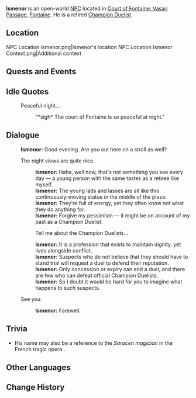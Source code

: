 {{Meta
<!-- Remove this template after adding the missing info -->
|missing_NPC_profile  = yes
}}
{{Character Infobox
|type             = Open-World NPC
|image            = NPC Ismenor.png
|realname         = <!-- Optional, if different from in-game name -->
|deceased         = <!-- Past (for deceased prior to events of the game) or free response -->
|region           = Fontaine
|location         = Fontaine
|affiliation      = 
|title            = Champion Duelist (Retired)

|ancestry         = <!-- Clan/family -->
|father           = 
|mother           = 
|spouse           = 
|sibling          = 
|child            = 
|relative         = 

|voiceEN          = 
|voiceCN          = 
|voiceJP          = 
|voiceKR          = 
|dialoguereward   = 
}}
'''Ismenor''' is an open-world [[NPC]] located in [[Court of Fontaine: Vasari Passage]], [[Fontaine]]. He is a retired [[Champion Duelist]].
<!-- Following a certain dialogue branch for the first time gives the player AMOUNT_AS_WORD [[Item]]. -->

==Location==
<gallery>
NPC Location Ismenor.png|Ismenor's location
NPC Location Ismenor Context.png|Additional context
</gallery>
<!--
==Profile==
''(To be added.)''

===Appearance===
''(To be added.)''
-->
==Quests and Events==
{{Quests and Events}}

==Idle Quotes==
{{Dialogue Start}}
: {{DIcon|Idle}} Peaceful night...
:: {{A|VO Ismenor 01.ogg}} "*sigh* The court of Fontaine is so peaceful at night."
{{Dialogue End}}

==Dialogue==
{{Dialogue Start}}
:'''Ismenor:''' Good evening. Are you out here on a stroll as well?
:{{DIcon}} The night views are quite nice.
::'''Ismenor:''' Haha, well now, that's not something you see every day &mdash; a young person with the same tastes as a retiree like myself.
::'''Ismenor:''' The young lads and lasses are all like this continuously-moving statue in the middle of the plaza.
::'''Ismenor:''' They're full of energy, yet they often know not what they do anything for.
::'''Ismenor:''' Forgive my pessimism &mdash; it might be on account of my past as a Champion Duelist.
::{{DIcon}} Tell me about the Champion Duelists...
::'''Ismenor:''' It is a profession that exists to maintain dignity, yet lives alongside conflict.
::'''Ismenor:''' Suspects who do not believe that they should have to stand trial will request a duel to defend their reputation.
::'''Ismenor:''' Only concession or expiry can end a duel, and there are few who can defeat official Champion Duelists.
::'''Ismenor:''' So I doubt it would be hard for you to imagine what happens to such suspects.
:{{DIcon}} See you.
::'''Ismenor:''' Farewell.
{{Dialogue End}}
<!--
==Event Dialogue==
===Event Name===
{{Dialogue Start}}
:'''Ismenor:'''
{{Dialogue End}}
-->
==Trivia==

* His name may also be a reference to {{W|Tancrède#Roles|Ismenor}} the ''Saracen magician'' in the French tragic opera {{W|Tancrède}}.

==Other Languages==
{{Other Languages|default_hidden=1
|en      = Ismenor
|zhs     = 伊斯梅诺
|zhs_rm  = Yīsīméinuò
|zht     = 伊斯梅諾
|zht_rm  = Yīsīméinuò
|ja      = イスメノール
|ja_rm   = Isumenooru
|ko      = 이스메노르
|es      = Isménor
|fr      = Ismenor
|ru      = Исменор
|th      = Ismenor
|vi      = Ismenor
|de      = Ismenor
|id      = Ismenor
|pt      = Ismenor
|tr      = Ismenor
|it      = Ismenor
}}

==Change History==
{{Change History|4.0}}
<!--
==References==
{{Reflist}}
-->